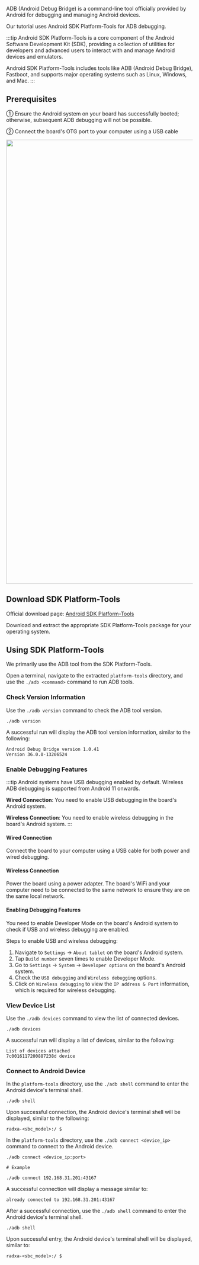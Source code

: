 
ADB (Android Debug Bridge) is a command-line tool officially provided by Android for debugging and managing Android devices.

Our tutorial uses Android SDK Platform-Tools for ADB debugging.

:::tip
Android SDK Platform-Tools is a core component of the Android Software Development Kit (SDK), providing a collection of utilities for developers and advanced users to interact with and manage Android devices and emulators.

Android SDK Platform-Tools includes tools like ADB (Android Debug Bridge), Fastboot, and supports major operating systems such as Linux, Windows, and Mac.
:::

## Prerequisites

① Ensure the Android system on your board has successfully booted; otherwise, subsequent ADB debugging will not be possible.

② Connect the board's OTG port to your computer using a USB cable

<Image
  src="/en/img/common/other-system/android/#sbc_model#-adb-debug.webp"
  baud={props.sbc_model}
  fallback={props.sbc_model}
  width="1200"
/>

## Download SDK Platform-Tools

Official download page: [Android SDK Platform-Tools](https://developer.android.com/studio/releases/platform-tools)

Download and extract the appropriate SDK Platform-Tools package for your operating system.

## Using SDK Platform-Tools

We primarily use the ADB tool from the SDK Platform-Tools.

Open a terminal, navigate to the extracted `platform-tools` directory, and use the `./adb <command>` command to run ADB tools.

### Check Version Information

Use the `./adb version` command to check the ADB tool version.

<NewCodeBlock tip="PC-Host$" type="host">

```
./adb version
```

</NewCodeBlock>

A successful run will display the ADB tool version information, similar to the following:

```
Android Debug Bridge version 1.0.41
Version 36.0.0-13206524
```

### Enable Debugging Features

:::tip
Android systems have USB debugging enabled by default. Wireless ADB debugging is supported from Android 11 onwards.

**Wired Connection**: You need to enable USB debugging in the board's Android system.

**Wireless Connection**: You need to enable wireless debugging in the board's Android system.
:::

#### Wired Connection

Connect the board to your computer using a USB cable for both power and wired debugging.

#### Wireless Connection

Power the board using a power adapter. The board's WiFi and your computer need to be connected to the same network to ensure they are on the same local network.

#### Enabling Debugging Features

You need to enable Developer Mode on the board's Android system to check if USB and wireless debugging are enabled.

Steps to enable USB and wireless debugging:

1. Navigate to `Settings` → `About tablet` on the board's Android system.
2. Tap `Build number` seven times to enable Developer Mode.
3. Go to `Settings` → `System` → `Developer options` on the board's Android system.
4. Check the `USB debugging` and `Wireless debugging` options.
5. Click on `Wireless debugging` to view the `IP address & Port` information, which is required for wireless debugging.

### View Device List

Use the `./adb devices` command to view the list of connected devices.

<NewCodeBlock tip="PC-Host$" type="host">

```
./adb devices
```

</NewCodeBlock>

A successful run will display a list of devices, similar to the following:

```
List of devices attached
7c0016117200887238d	device
```

### Connect to Android Device

<Tabs queryString="adb-connect">
<TabItem value="Wired Connection">

In the `platform-tools` directory, use the `./adb shell` command to enter the Android device's terminal shell.

<NewCodeBlock tip="PC-Host$" type="host">

```
./adb shell
```

</NewCodeBlock>

Upon successful connection, the Android device's terminal shell will be displayed, similar to the following:

```
radxa-<sbc_model>:/ $
```

</TabItem>
<TabItem value="Wireless Connection">

In the `platform-tools` directory, use the `./adb connect <device_ip>` command to connect to the Android device.

<NewCodeBlock tip="PC-Host$" type="host">

```
./adb connect <device_ip:port>

# Example

./adb connect 192.168.31.201:43167
```

</NewCodeBlock>

A successful connection will display a message similar to:

```
already connected to 192.168.31.201:43167
```

After a successful connection, use the `./adb shell` command to enter the Android device's terminal shell.

<NewCodeBlock tip="PC-Host$" type="host">

```
./adb shell
```

</NewCodeBlock>

Upon successful entry, the Android device's terminal shell will be displayed, similar to:

```
radxa-<sbc_model>:/ $
```

</TabItem>
</Tabs>
